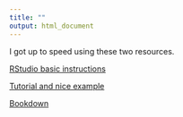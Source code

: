 ```yaml
---
title: ""
output: html_document
---
```


I got up to speed using these two resources.

[RStudio basic instructions](http://rmarkdown.rstudio.com/rmarkdown_websites.html)

[Tutorial and nice example](https://jules32.github.io/rmarkdown-website-tutorial/index.html)

[Bookdown](https://bookdown.org/yihui/blogdown/methods.html)  
